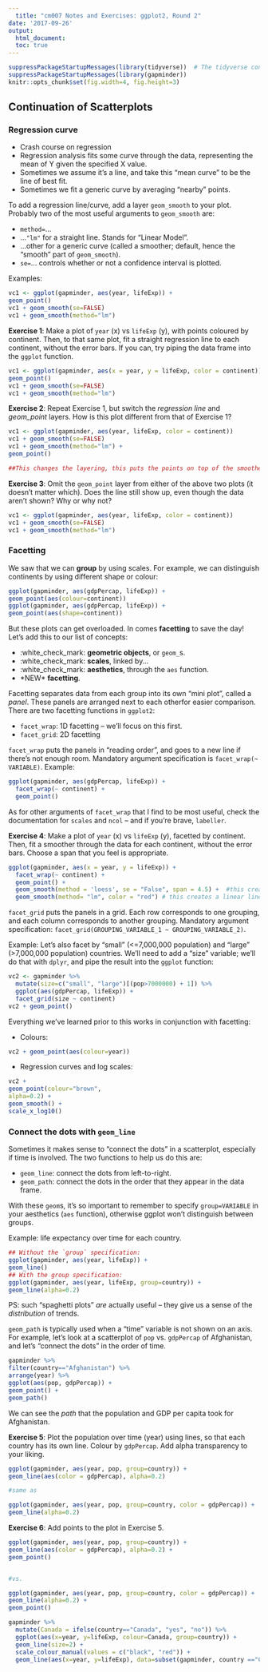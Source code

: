 ```yaml
---
  title: "cm007 Notes and Exercises: ggplot2, Round 2"
date: '2017-09-26'
output: 
  html_document:
  toc: true
---
```

  
  ```r
suppressPackageStartupMessages(library(tidyverse))  # The tidyverse contains ggplot2!
suppressPackageStartupMessages(library(gapminder))
knitr::opts_chunk$set(fig.width=4, fig.height=3)
```

## Continuation of Scatterplots

### Regression curve

- Crash course on regression
- Regression analysis fits some curve through the data, representing the mean of Y given the specified X value.
- Sometimes we assume it's a line, and take this "mean curve" to be the line of best fit.
- Sometimes we fit a generic curve by averaging "nearby" points. 

To add a regression line/curve, add a layer `geom_smooth` to your plot. Probably two of the most useful arguments to `geom_smooth` are:

- `method=`...
- ...`"lm"` for a straight line. Stands for "Linear Model".
- ...other for a generic curve (called a smoother; default, hence the "smooth" part of `geom_smooth`).
- `se=`... controls whether or not a confidence interval is plotted.

Examples:

```r
vc1 <- ggplot(gapminder, aes(year, lifeExp)) +
geom_point() 
vc1 + geom_smooth(se=FALSE)
vc1 + geom_smooth(method="lm")
```


__Exercise 1__: Make a plot of `year` (x) vs `lifeExp` (y), with points coloured by continent. Then, to that same plot, fit a straight regression line to each continent, without the error bars. If you can, try piping the data frame into the `ggplot` function.

```r
vc1 <- ggplot(gapminder, aes(x = year, y = lifeExp, color = continent)) +
geom_point() 
vc1 + geom_smooth(se=FALSE)
vc1 + geom_smooth(method="lm")
```


__Exercise 2__: Repeat Exercise 1, but switch the _regression line_ and _geom\_point_ layers. How is this plot different from that of Exercise 1?

```r
vc1 <- ggplot(gapminder, aes(year, lifeExp, color = continent)) 
vc1 + geom_smooth(se=FALSE)
vc1 + geom_smooth(method="lm") +
geom_point() 

##This changes the layering, this puts the points on top of the smoother, before we had the smoother on top of the points
```




__Exercise 3__: Omit the `geom_point` layer from either of the above two plots (it doesn't matter which). Does the line still show up, even though the data aren't shown? Why or why not?


```r
vc1 <- ggplot(gapminder, aes(year, lifeExp, color = continent)) 
vc1 + geom_smooth(se=FALSE)
vc1 + geom_smooth(method="lm") 
```



### Facetting

We saw that we can __group__ by using scales. For example, we can distinguish continents by using different shape or colour:

```r
ggplot(gapminder, aes(gdpPercap, lifeExp)) +
geom_point(aes(colour=continent))
ggplot(gapminder, aes(gdpPercap, lifeExp)) +
geom_point(aes(shape=continent))
```

But these plots can get overloaded. In comes __facetting__ to save the day! Let's add this to our list of concepts:
  
  - :white_check_mark: __geometric objects__, or `geom_`s. 
- :white_check_mark: __scales__, linked by...
- :white_check_mark: __aesthetics__, through the `aes` function.
- \*NEW* __facetting__.

Facetting separates data from each group into its own "mini plot", called a _panel_. These panels are arranged next to each otherfor easier comparison. There are two facetting functions in `ggplot2`:
  
  - `facet_wrap`: 1D facetting -- we'll focus on this first.
- `facet_grid`: 2D facetting

`facet_wrap` puts the panels in "reading order", and goes to a new line if there's not enough room. Mandatory argument specification is `facet_wrap(~ VARIABLE)`. Example:
  
```r
ggplot(gapminder, aes(gdpPercap, lifeExp)) +
  facet_wrap(~ continent) +
  geom_point()
```

As for other arguments of `facet_wrap` that I find to be most useful, check the documentation for `scales` and `ncol` -- and if you're brave, `labeller`. 

__Exercise 4__: Make a plot of `year` (x) vs `lifeExp` (y), facetted by continent. Then, fit a smoother through the data for each continent, without the error bars. Choose a span that you feel is appropriate.

```r
ggplot(gapminder, aes(x = year, y = lifeExp)) +
  facet_wrap(~ continent) +
  geom_point() +
  geom_smooth(method = 'loess', se = "False", span = 4.5) +  #this creates a loess line
  geom_smooth(method= "lm", color = "red") # this creates a linear line
```


`facet_grid` puts the panels in a grid. Each row corresponds to one grouping, and each column corresponds to another grouping. Mandatory argument specification: `facet_grid(GROUPING_VARIABLE_1 ~ GROUPING_VARIABLE_2)`.

Example: Let's also facet by "small" (<=7,000,000 population) and "large" (>7,000,000 population) countries. We'll need to add a "size" variable; we'll do that with `dplyr`, and pipe the result into the `ggplot` function:
  
```r
vc2 <- gapminder %>% 
  mutate(size=c("small", "large")[(pop>7000000) + 1]) %>% 
  ggplot(aes(gdpPercap, lifeExp)) +
  facet_grid(size ~ continent) 
vc2 + geom_point()
```

Everything we've learned prior to this works in conjunction with facetting:

- Colours:

```r
vc2 + geom_point(aes(colour=year))
```

- Regression curves and log scales:

```r
vc2 + 
geom_point(colour="brown",
alpha=0.2) +
geom_smooth() +
scale_x_log10()
```


### Connect the dots with `geom_line` 

Sometimes it makes sense to "connect the dots" in a scatterplot, especially if time is involved. The two functions to help us do this are:

- `geom_line`: connect the dots from left-to-right.
- `geom_path`: connect the dots in the order that they appear in the data frame. 

With these `geom`s, it's so important to remember to specify `group=VARIABLE` in your aesthetics (`aes` function), otherwise ggplot won't distinguish between groups.

Example: life expectancy over time for each country.

```r
## Without the `group` specification:
ggplot(gapminder, aes(year, lifeExp)) +
geom_line()
## With the group specification:
ggplot(gapminder, aes(year, lifeExp, group=country)) +
geom_line(alpha=0.2)
```

PS: such "spaghetti plots" _are_ actually useful -- they give us a sense of the _distribution_ of trends. 

`geom_path` is typically used when a "time" variable is not shown on an axis. For example, let's look at a scatterplot of `pop` vs. `gdpPercap` of Afghanistan, and let's "connect the dots" in the order of time.

```r
gapminder %>%
filter(country=="Afghanistan") %>% 
arrange(year) %>% 
ggplot(aes(pop, gdpPercap)) +
geom_point() +
geom_path()
```

We can see the _path_ that the population and GDP per capita took for Afghanistan. 

__Exercise 5__: Plot the population over time (year) using lines, so that each country has its own line. Colour by `gdpPercap`. Add alpha transparency to your liking. 


```r
ggplot(gapminder, aes(year, pop, group=country)) +
geom_line(aes(color = gdpPercap), alpha=0.2)

#same as

ggplot(gapminder, aes(year, pop, group=country, color = gdpPercap)) +
geom_line(alpha=0.2)
```


__Exercise 6__: Add points to the plot in Exercise 5.

```r
ggplot(gapminder, aes(year, pop, group=country)) +
geom_line(aes(color = gdpPercap), alpha=0.2) +
geom_point()


#vs. 

ggplot(gapminder, aes(year, pop, group=country, color = gdpPercap)) +
geom_line(alpha=0.2) +
geom_point()
```

```r
gapminder %>%
  mutate(Canada = ifelse(country=="Canada", "yes", "no")) %>%
  ggplot(aes(x=year, y=lifeExp, colour=Canada, group=country)) +
  geom_line(size=2) +
  scale_colour_manual(values = c("black", "red")) +
  geom_line(aes(x=year, y=lifeExp), data=subset(gapminder, country =="Canada"), colour = "red")
```


